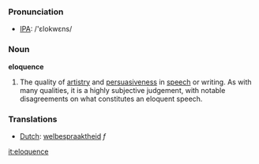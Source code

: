 === Pronunciation ===
*[[w:IPA|IPA]]: /'ɛlokwɛns/

===Noun===
'''eloquence'''

#The quality of [[artistry]] and [[persuasive]]ness in [[speech]] or writing. As with many qualities, it is a highly subjective judgement, with notable disagreements on what constitutes an eloquent speech.

===Translations===
*[[Dutch]]: [[welbespraaktheid]] ''f''

[[it:eloquence]]